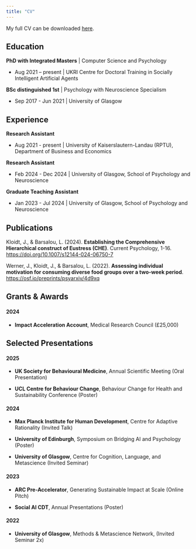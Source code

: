 ```yaml
---
title: "CV"
---
```


My full CV can be downloaded [here](Kloidt_CV.pdf).

## Education

**PhD with Integrated Masters** \| Computer Science and Psychology

-   Aug 2021 – present \| UKRI Centre for Doctoral Training in Socially Intelligent Artificial Agents

**BSc distinguished 1st** \| Psychology with Neuroscience Specialism

-   Sep 2017 - Jun 2021 \| University of Glasgow

## Experience

**Research Assistant**

-   Aug 2021 - present \| University of Kaiserslautern-Landau (RPTU), Department of Business and Economics

**Research Assistant**

-   Feb 2024 - Dec 2024 \| University of Glasgow, School of Psychology and Neuroscience

**Graduate Teaching Assistant**

-   Jan 2023 - Jul 2024 \| University of Glasgow, School of Psychology and Neuroscience

## Publications

Kloidt, J., & Barsalou, L. (2024). **Establishing the Comprehensive Hierarchical construct of Eustress (CHE)**. Current Psychology, 1-16. <https://doi.org/10.1007/s12144-024-06750-7>

Werner, J., Kloidt, J., & Barsalou, L. (2022). **Assessing individual motivation for consuming diverse food groups over a two-week period**. <https://osf.io/preprints/psyarxiv/4d9xq>

## Grants & Awards

#### 2024

-   **Impact Acceleration Account**, Medical Research Council (£25,000)

## Selected Presentations

#### 2025

-   **UK Society for Behavioural Medicine**, Annual Scientific Meeting (Oral Presentation)

-   **UCL Centre for Behaviour Change**, Behaviour Change for Health and Sustainability Conference (Poster)

#### 2024

-   **Max Planck Institute for Human Development**, Centre for Adaptive Rationality (Invited Talk)

-   **University of Edinburgh**, Symposium on Bridging AI and Psychology (Poster)

-   **University of Glasgow**, Centre for Cognition, Language, and Metascience (Invited Seminar)

#### 2023

-   **ARC Pre-Accelerator**, Generating Sustainable Impact at Scale (Online Pitch)

-   **Social AI CDT**, Annual Presentations (Poster)

#### 2022

-   **University of Glasgow**, Methods & Metascience Network, (Invited Seminar 2x)
